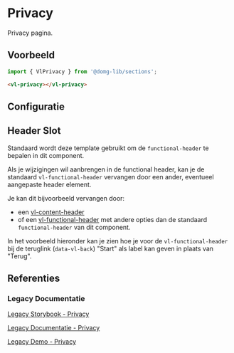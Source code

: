 
# Privacy

<VluxMetaData id="sections-privacy" />

Privacy pagina.


## Voorbeeld

```js
import { VlPrivacy } from '@domg-lib/sections';
```

```html
<vl-privacy></vl-privacy>
```

<Canvas of={VlPrivacyStories.PrivacyDefault} />


## Configuratie

<ArgTypes of={VlPrivacyStories.PrivacyDefault} />


## Header Slot

Standaard wordt deze template gebruikt om de `functional-header` te bepalen in dit component.

<Source code={header} language="ts" dark={true} />

Als je wijzigingen wil aanbrengen in de functional header, kan je de standaard `vl-functional-header` vervangen door
een ander, eventueel aangepaste header element.

Je kan dit bijvoorbeeld vervangen door:
- een [vl-content-header](/docs/components-content-header--content-header-default)
- of een [vl-functional-header](/docs/components-functional-header--functional-header-default) met andere opties dan de standaard `functional-header` van dit component.

In het voorbeeld hieronder kan je zien hoe je voor de `vl-functional-header` bij de teruglink (`data-vl-back`) "Start"
als label kan geven in plaats van "Terug".

<Canvas of={VlPrivacyStories.PrivacyHeaderSlot} />


## Referenties

### Legacy Documentatie

[Legacy Storybook - Privacy](https://webcomponenten.omgeving.vlaanderen.be/storybook/?path=/docs/custom-elements-vl-privacy--default)

[Legacy Documentatie - Privacy](https://webcomponenten.omgeving.vlaanderen.be/doc/VlPrivacy.html)

[Legacy Demo - Privacy](https://webcomponenten.omgeving.vlaanderen.be/demo/vl-privacy.html)
